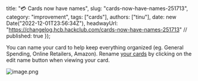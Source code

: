   title: "💳 Cards now have names",
  slug: "cards-now-have-names-251713",
  category: "improvement",
  tags: ["cards"],
  authors: ["tinu"],
  date: new Date("2022-12-01T23:56:34Z"),
  headwayUrl: "https://changelog.hcb.hackclub.com/cards-now-have-names-251713" // published: true
});

You can name your card to help keep everything organized (eg. General Spending, Online Retailers, Amazon). Rename [your cards](https://bank.hackclub.com/my/cards) by clicking on the edit name button when viewing your card.

![image.png](https://cloud.headwayapp.co/changelogs_images/images/big/000/099/743-8ef11fefb8fa55faf6136002940b99aacadf3efb.png)
